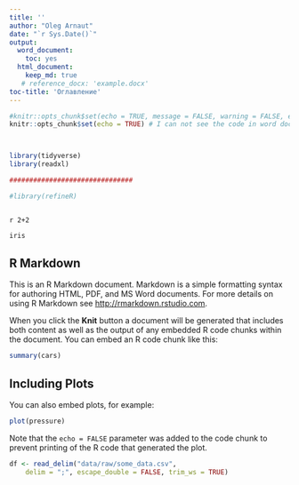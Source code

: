 ```yaml
---
title: ''
author: "Oleg Arnaut"
date: "`r Sys.Date()`"
output:
  word_document:
    toc: yes
  html_document:
    keep_md: true
   # reference_docx: 'example.docx'
toc-title: 'Оглавление'
---
```


```r

#knitr::opts_chunk$set(echo = TRUE, message = FALSE, warning = FALSE, error = FALSE, cache = TRUE) # I can see the code in word documents
knitr::opts_chunk$set(echo = TRUE) # I can not see the code in word documents



library(tidyverse)
library(readxl)

###############################

#library(refineR)



```


`r 2+2`


```r

iris

```


## R Markdown

This is an R Markdown document. Markdown is a simple formatting syntax for authoring HTML, PDF, and MS Word documents. For more details on using R Markdown see <http://rmarkdown.rstudio.com>.

When you click the **Knit** button a document will be generated that includes both content as well as the output of any embedded R code chunks within the document. You can embed an R code chunk like this:

```r
summary(cars)
```


\newpage


## Including Plots

You can also embed plots, for example:

```r
plot(pressure)
```

Note that the `echo = FALSE` parameter was added to the code chunk to prevent printing of the R code that generated the plot.


```r

df <- read_delim("data/raw/some_data.csv", 
    delim = ";", escape_double = FALSE, trim_ws = TRUE)


```



